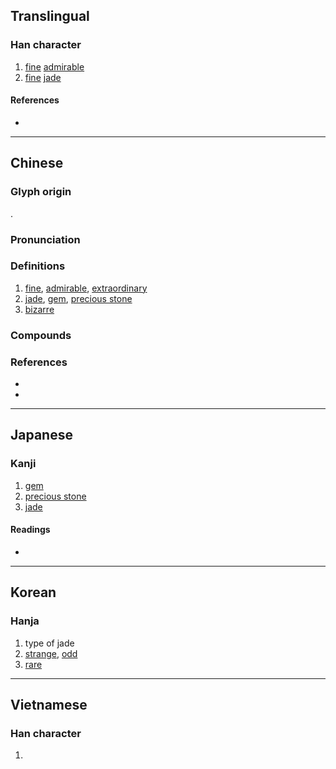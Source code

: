 {{character info}}
==Translingual==

===Han character===
{{Han char|rn=96|rad=玉|as=08|sn=12|four=14121|canj=MGKMR|ids=⿰𤣩奇}}

# [[fine]] [[admirable]]
# [[fine]] [[jade]]

====References====
* {{Han ref|kx=0734.230|dkj=21062|dj=1146.240|hdz=21120.100|uh=7426|ud=29734|bh=B561|bd=46433}}

----

==Chinese==
{{zh-forms}}

===Glyph origin===
{{Han etym}}
{{Han compound|玉|奇|ls=psc|c1=s|c2=p|t1=jade}}.

===Pronunciation===
{{zh-pron
|m=qí
|c=kei4
|mc=y
|oc=y
|cat=
}}

===Definitions===
{{zh-hanzi}}

# [[fine]], [[admirable]], [[extraordinary]]
# [[jade]], [[gem]], [[precious stone]]
# [[bizarre]]

===Compounds===
{{zh-der|琦善|琦瑋|琦行|瑰意琦行|韓琦}}

===References===
* {{R:twedu|B02633}}
* {{R:yue:Hanzi}}

----

==Japanese==

===Kanji===
{{ja-kanji|grade=|rs=玉08}}

# [[gem]]
# [[precious stone]]
# [[jade]]

====Readings====
* {{ja-readings|on=[[き]] (ki), [[ぎ]] (gi)|kun=[[たま]] (tama)|nanori=}}

----

==Korean==

===Hanja===
{{ko-hanja|hangeul=기|eumhun=|rv=gi|mr=ki|y=ki}}

# type of jade
# [[strange]], [[odd]]
# [[rare]]

----

==Vietnamese==

===Han character===
{{vi-readings|reading=kỳ, kì|rs=玉08}}

# {{rfdef|vi|sort=玉08}}